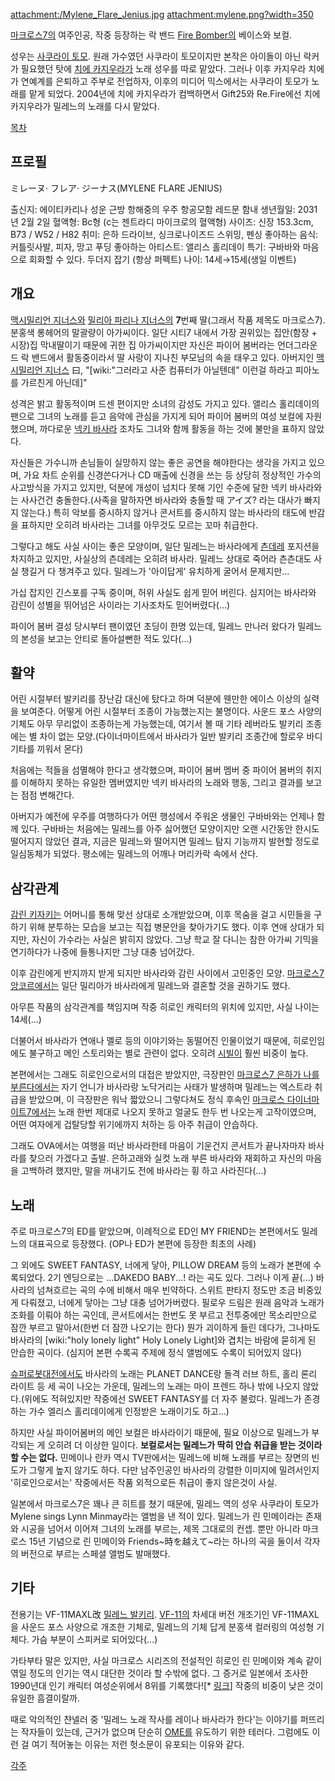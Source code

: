 attachment:/Mylene_Flare_Jenius.jpg attachment:mylene.png?width=350

[[마크로스7]]의 여주인공, 작중 등장하는 락 밴드 [[Fire Bomber]]의 베이스와 보컬.

성우는 [[사쿠라이 토모]]. 원래 가수였던 사쿠라이 토모이지만 본작은 아이돌이 아닌 락커가 필요했던 탓에 [[치에 카지우라]]가 노래 성우를 따로 맡았다. 그러나 이후 카지우라 치에가 연예계를 은퇴하고 주부로 전업하자, 이후의 미디어 믹스에서는 사쿠라이 토모가 노래를 맡게 되었다. 2004년에 치에 카지우라가 컴백하면서 Gift25와 Re.Fire에선 치에 카지우라가 밀레느의 노래를 다시 맡았다.

[[목차]]
== 프로필 ==
ミレーヌ· フレア· ジーナス(MYLENE FLARE JENIUS)

출신지: 에이티카리나 성운 근방 항해중의 우주 항공모함 레드문 함내
생년월일: 2031년 2월 2일
혈액형: Bc형 (c는 젠트라디 마이크로의 혈액형)
사이즈: 신장 153.3cm, B73 / W52 / H82
취미: 은하 드라이브, 싱크로나이즈드 스위밍, 펜싱
좋아하는 음식: 커틀릿사발, 피자, 망고 푸딩
좋아하는 아티스트: 앨리스 홀리데이
특기: 구바바와 마음으로 회화할 수 있다. 두더지 잡기 (항상 퍼펙트)
나이: 14세→15세(생일 이벤트)

== 개요 ==
[[맥시밀리언 지너스]]와 [[밀리아 파리나 지너스]]의 '''7'''번째 딸(그래서 작품 제목도 마크로스7). 분홍색 롱헤어의 말괄량이 아가씨이다. 일단 시티7 내에서 가장 권위있는 집안(함장 + 시장)집 막내딸이기 때문에 귀한 집 아가씨이지만 자신은 파이어 봄버라는 언더그라운드 락 밴드에서 활동중이라서 딸 사랑이 지나친 부모님의 속을 태우고 있다. 아버지인 [[맥시밀리언 지너스]] 曰, "[wiki:"그러라고 사준 컴퓨터가 아닐텐데" 이런걸 하라고 피아노를 가르친게 아닌데]"

성격은 밝고 활동적이며 드센 편이지만 소녀의 감성도 가지고 있다. 앨리스 홀리데이의 팬으로 그녀의 노래를 듣고 음악에 관심을 가지게 되어 파이어 봄버의 여성 보컬에 자원했으며, 까다로운 [[넥키 바사라]] 조차도 그녀와 함께 활동을 하는 것에 불만을 표하지 않았다.

자신들은 가수니까 손님들이 실망하지 않는 좋은 공연을 해야한다는 생각을 가지고 있으며, 가요 차트 순위를 신경쓴다거나 CD 매출에 신경을 쓰는 등 상당히 정상적인 가수의 사고방식을 가지고 있지만, 덕분에 개성이 넘치다 못해 기인 수준에 달한 넥키 바사라와는 사사건건 충돌한다.(사족을 말하자면 바사라와 충돌할 때 アイズ? 라는 대사가 빠지지 않는다.) 특히 악보를 중시하지 않거나 콘서트를 중시하지 않는 바사라의 태도에 반감을 표하지만 오히려 바사라는 그녀를 아무것도 모르는 꼬마 취급한다.  

그렇다고 해도 사실 사이는 좋은 모양이며, 일단 밀레느는 바사라에게 [[츤데레]] 포지션을 차지하고 있지만, 사실상의 츤데레는 오히려 바사라. 밀레느 상대로 죽어라 츤츤대도 사실 챙길거 다 챙겨주고 있다. 밀레느가 '아이답게' 유치하게 굴어서 문제지만...

가십 잡지인 긴스포를 구독 중이며, 허위 사실도 쉽게 믿어 버린다. 심지어는 바사라와 감린이 성별을 뛰어넘은 사이라는 기사조차도 믿어버렸다(...)

파이어 봄버 결성 당시부터 팬이였던 초딩이 한명 있는데, 밀레느 만나러 왔다가 밀레느의 본성을 보고는 안티로 돌아설뻔한 적도 있다(...)

== 활약 ==
어린 시절부터 발키리를 장난감 대신에 탔다고 하며 덕분에 웬만한 에이스 이상의 실력을 보여준다. 어떻게 어린 시절부터 조종이 가능했는지는 불명이다. 사운드 포스 사양의 기체도 아무 무리없이 조종하는게 가능했는데, 여기서 볼 때 기타 레버라도 발키리 조종에는 별 차이 없는 모양.(다이너마이트에서 바사라가 일반 발키리 조종간에 할로우 바디 기타를 끼워서 몬다)

처음에는 적들을 섬멸해야 한다고 생각했으며, 파이어 봄버 멤버 중 파이어 봄버의 취지를 이해하지 못하는 유일한 멤버였지만 넥키 바사라의 노래와 행동, 그리고 결과를 보고는 점점 변해간다.

아버지가 예전에 우주를 여행하다가 어떤 행성에서 주워온 생물인 구바바와는 언제나 함께 있다. 구바바는 처음에는 밀레느를 아주 싫어했던 모양이지만 오랜 시간동안 한시도 떨어지지 않았던 결과, 지금은 밀레느와 떨어지면 밀레느 탐지 기능까지 발현할 정도로 일심동체가 되었다. 평소에는 밀레느의 어깨나 머리카락 속에서 산다.

== 삼각관계 ==
[[감린 키자키]]는 어머니를 통해 맞선 상대로 소개받았으며, 이후 목숨을 걸고 시민들을 구하기 위해 분투하는 모습을 보고는 직접 병문안을 찾아가기도 했다. 이후 연애 상대가 되지만, 자신이 가수라는 사실은 밝히지 않았다. 그냥 학교 잘 다니는 참한 아가씨 기믹을 연기하다가 나중에 들통나지만 그냥 대충 넘어갔다.

이후 감린에게 반지까지 받게 되지만 바사라와 감린 사이에서 고민중인 모양. [[마크로스7 앙코르]]에서는 일단 밀리아가 바사라에게 밀레느와 결혼할 것을 권하기도 했다. 

아무튼 작품의 삼각관계를 책임지며 작중 히로인 캐릭터의 위치에 있지만, 사실 나이는 14세(...) 

더불어서 바사라가 연애나 멜로 등의 이야기와는 동떨어진 인물이었기 때문에, 히로인임에도 불구하고 메인 스토리와는 별로 관련이 없다. 오히려 [[시빌]]이 훨씬 비중이 높다. 

본편에서는 그래도 히로인으로서의 대접은 받았지만, 극장판인 [[마크로스7 은하가 나를 부른다]]에서는 자기 언니가 바사라랑 노닥거리는 사태가 발생하며 밀레느는 엑스트라 취급을 받았으며, 이 극장판은 워낙 짧았으니 그렇다쳐도 정식 후속인 [[마크로스 다이너마이트7]]에서는 노래 한번 제대로 나오지 못하고 얼굴도 한두 번 나오는게 고작이였으며, 어떤 여자에게 겁탈당할 위기에까지 처하는 등 아주 취급이 안습하다. 

그래도 OVA에서는 여행을 떠난 바사라한테 마음이 기운건지 콘서트가 끝나자마자 바사라를 찾으러 가겠다고 출발. 은하고래와 실컷 노래 부른 바사라와 재회하고 자신의 마음을 고백하려 했지만, 말을 꺼내기도 전에 바사라는 휭 하고 사라진다(...)

== 노래 ==
주로 마크로스7의 ED를 맡았으며, 이례적으로 ED인 MY FRIEND는 본편에서도 밀레느의 대표곡으로 등장했다. (OP나 ED가 본편에 등장한 최초의 사례) 

그 외에도 SWEET FANTASY, 너에게 닿아, PILLOW DREAM 등의 노래가 본편에 수록되었다. 2기 엔딩으로는 ...DAKEDO BABY...! 라는 곡도 있다. 그러나 이게 끝(...) 바사라의 넘쳐흐르는 곡의 수에 비해서 매우 빈약하다. 스위트 판타지 정도만 조금 비중있게 다뤄졌고, 너에게 닿아는 그냥 대충 넘어가버렸다. 필로우 드림은 원래 음악과 노래가 조화를 이뤄야 하는 곡인데, 콘서트에서는 한번도 못 부르고 전투중에만 목소리만으로 잠깐 부르고 말아서(한번 더 잠깐 나오기는 한다) 뭔가 괴이하게 들린 데다가, 그나마도 바사라의 [wiki:"holy lonely light" Holy Lonely Light]와 겹치는 바람에 묻히게 된 안습한 곡이다. 
(심지어 본편 수록곡 주제에 정식 앨범에도 수록이 되어있지 않다)

[[슈퍼로봇대전]]에서도 바사라의 노래는 PLANET DANCE랑 돌격 러브 하트, 홀리 론리 라이트 등 세 곡이 나오는 가운데, 밀레느의 노래는 마이 프렌드 하나 밖에 나오지 않았다.(위에도 적혀있지만 작중에선 SWEET FANTASY를 더 자주 불렀다. 밀레느가 존경하는 가수 엘리스 홀리데이에게 인정받은 노래이기도 하고...)

하지만 사실 파이어봄버의 메인 보컬은 바사라이기 때문에, 필요 이상으로 밀레느가 부각되는 게 오히려 더 이상한 일이다. '''보컬로서는 밀레느가 딱히 안습 취급을 받는 것이라 할 수는 없다.''' 민메이나 란카 역시 TV판에서는 밀레느에 비해 노래를 부르는 장면의 빈도가 그렇게 높지 않기도 하다. 다만 남주인공인 바사라의 강렬한 이미지에 밀려서인지 '히로인으로서는' 작중에서든 작품 외적으로든 취급이 좋지 않은것이 사실.

일본에서 마크로스7은 꽤나 큰 히트를 쳤기 때문에, 밀레느 역의 성우 사쿠라이 토모가 Mylene sings Lynn Minmay라는 앨범을 낸 적이 있다. 밀레느가 린 민메이라는 존재와 시공을 넘어서 이어져 그녀의 노래를 부르는, 제목 그대로의 컨셉. 뿐만 아니라 마크로스 15년 기념으로 린 민메이와 Friends~時を越えて~라는 하나의 곡을 둘이서 각자의 버전으로 부르는 스페셜 앨범도 발매했다.

== 기타 ==
전용기는 VF-11MAXL改 [[밀레느 발키리]]. [[VF-11]]의 차세대 버전 개조기인 VF-11MAXL을 사운드 포스 사양으로 개조한 기체로, 밀레느의 기체 답게 분홍색 컬러링의 여성형 기체다. 가슴 부분이 스피커로 되어있다(...)

가타부타 말은 있지만, 사실 마크로스 시리즈의 전설적인 히로인 린 민메이와 계속 같이 엮일 정도의 인기는 역시 대단한 것이라 할 수밖에 없다. 그 증거로 일본에서 조사한 1990년대 인기 캐릭터 여성순위에서 8위를 기록했다![* [http://ruliweb.daum.net/ruliboard/read.htm?num=8276&table=ani_info&main=ani 링크]] 작중의 비중이 낮은 것이 유일한 흠결이랄까.

때로 악의적인 챤넬러 중 '밀레느 노래 작사를 레이나 바사라가 한다'는 이야기를 퍼뜨리는 작자들이 있는데, 근거가 없으며 단순히 [[OME]]를 유도하기 위한 테러다. 그럼에도 이런 걸 여기 적어놓는 이유는 저런 헛소문이 유포되는 이유와 같다.

[[각주]]
